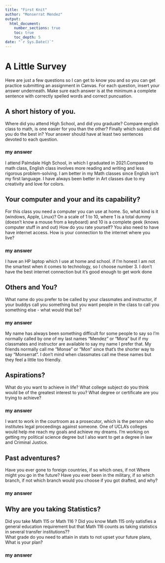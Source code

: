 ```yaml
---
title: "First Knit"
author: "Monserrat Mendez"
output: 
  html_document:
    number_sections: true
    toc: true
    toc_depth: 5
date: "`r Sys.Date()`"   
---
```


# A Little Survey

Here are just a few questions so I can get to know you and so you can get practice submitting an assignment in Canvas.  For each question, insert your answer underneath. Make sure each answer is at the minimum a complete sentence with correctly spelled words and correct puncuation. 

## A short history of you.  
Where did you attend High School, and did you graduate? Compare english class to math, is one easier for you than the other? Finally which subject did you do the best in? Your answer should have at least two sentences devoted to each question.  
  
### my answer     
  I attend Palmdale High School, in which I graduated in 2021.Compared to math class, English class involves more reading and writing and less rigorous problem-solving. I am better in my Math classes since English isn't my first language. I have always been better in Art classes due to my creativity and love for colors.


## Your computer and your and its capability?  
 For this class  you need a computer you can use at home.  So, what kind is it (windows, Apple, Linux)?  On a scale of 1 to 10, where 1 is a total dummy (doesn't know a mouse from a keyboard) and 10 is a complete geek (knows computer stuff in and out) How do you rate yourself?  You also need to have have internet access. How is your connection to the internet where you live?

### my answer   
  I have an HP laptop which I use at home and school. if I'm honest I am not the smartest when it comes to technology, so I choose number 3. I don't have the best internet connection but it's good enough to get work done
   
   
## Others and You?   
What name do you prefer to be called by your classmates and instructor, if your buddys call you something but you want people in the class to call you something else - what would that be? 

### my answer     
  My name has always been something difficult for some people to say so I'm normally called by one of my last names "Mendez" or "Mora" but if my classmates and instructor are available to say my name I prefer that. My friends normally call me "Monse" or "Mon" since that's the shorter way to say "Monserrat". I don't mind when classmates call me these names but they feel a little too friendly.
   

## Aspirations?   
What do you want to achieve in life?  What college subject do you think would be of the greatest interest to you? What degree or certificate are you trying to achieve?

### my answer     
  I want to work in the courtroom as a prosecutor, which is the person who institutes legal proceedings against someone. One of UCLA's colleges would help me reach my goals and achieve my dreams. I'm working on getting my political science degree but I also want to get a degree in law and Criminal Justice.
   

## Past adventures?  
Have you ever gone to foreign countries, if so which ones, if not Where might you go in the future?  Have you ever been in the military, if so which branch, if not which branch would you choose if you got drafted, and why?

### my answer     



## Why are you taking Statistics?  
Did you take Math 115 or Math 116 ?  Did you know Math 115 only satisfies a general education requirement but that Math 116 counts as taking statistics in several transfer institutions??  
What grade do you need to attain in stats to not upset your future plans, What is your plan?  
 

### my answer     
  
   
 






  




